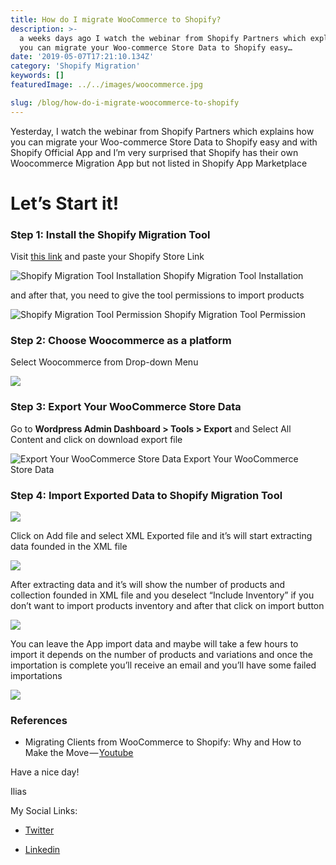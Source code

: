 ```yaml
---
title: How do I migrate WooCommerce to Shopify?
description: >-
  a weeks days ago I watch the webinar from Shopify Partners which explains how
  you can migrate your Woo-commerce Store Data to Shopify easy…
date: '2019-05-07T17:21:10.134Z'
category: 'Shopify Migration'
keywords: []
featuredImage: ../../images/woocommerce.jpg

slug: /blog/how-do-i-migrate-woocommerce-to-shopify
---
```



Yesterday, I watch the webinar from Shopify Partners which explains how you can migrate your Woo-commerce Store Data to Shopify easy and with Shopify Official App and I’m very surprised that Shopify has their own Woocommerce Migration App but not listed in Shopify App Marketplace

# **Let’s Start it!**

### Step 1: Install the Shopify Migration Tool

Visit [this link](http://import-store.shopifyapps.com) and paste your Shopify Store Link

![Shopify Migration Tool Installation](../../images/1__mLNZEyz3vc4qg20SW5KYsA.png)
Shopify Migration Tool Installation

and after that, you need to give the tool permissions to import products

![Shopify Migration Tool Permission](../../images/1______SAUVS8UTdTKjO__hJKWdQ.png)
Shopify Migration Tool Permission

### Step 2: Choose Woocommerce as a platform

Select Woocommerce from Drop-down Menu

![](../../images/1__fAHB7Ymg9YSQQFCggLnTYw.png)

### Step 3: Export Your WooCommerce Store Data

Go to **Wordpress Admin Dashboard > Tools > Export** and Select All Content and click on download export file

![Export Your WooCommerce Store Data](../../images/1__tPOEH5bUfotWyED31__IC6A.png)
Export Your WooCommerce Store Data

### Step 4: Import Exported Data to Shopify Migration Tool

![](../../images/1__b__vHQGExj9InQfKJmaAkow.png)

Click on Add file and select XML Exported file and it’s will start extracting data founded in the XML file

![](../../images/1__ab08nqCCqS0BvA93i2DJRg.png)

After extracting data and it’s will show the number of products and collection founded in XML file and you deselect “Include Inventory” if you don’t want to import products inventory and after that click on import button

![](../../images/1____nNvzEIMhtvvF__03EIFgjw.png)

You can leave the App import data and maybe will take a few hours to import it depends on the number of products and variations and once the importation is complete you’ll receive an email and you’ll have some failed importations

![](../../images/1__yz9UYfSjTCAeGy5ffBy02g.png)

### References

* Migrating Clients from WooCommerce to Shopify: Why and How to Make the Move — [Youtube](https://www.youtube.com/watch?v=zv3HgyaZ0-4)

Have a nice day!

Ilias

My Social Links:

* [Twitter](https://twitter.com/IliasHaddad3)

* [Linkedin](https://www.linkedin.com/in/ilias-haddad/)